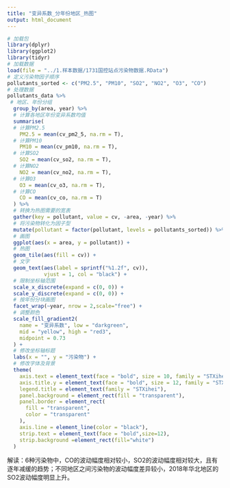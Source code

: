 ```yaml
---
title: "变异系数_分年份地区_热图"
output: html_document
---
```


```r
# 加载包
library(dplyr)
library(ggplot2)
library(tidyr)
# 加载数据
load(file = "../1.样本数据/1731国控站点污染物数据.RData")
# 定义污染物因子顺序
pollutants_sorted <- c("PM2.5", "PM10", "SO2", "NO2", "O3", "CO")
# 处理数据
pollutants_data %>%
 # 地区、年份分组
  group_by(area, year) %>%
  # 计算各地区年份变异系数均值
  summarise(
  # 计算PM2.5
    PM2.5 = mean(cv_pm2_5, na.rm = T),
  # 计算PM10
    PM10 = mean(cv_pm10, na.rm = T),
  # 计算SO2
    SO2 = mean(cv_so2, na.rm = T),
  # 计算NO2
    NO2 = mean(cv_no2, na.rm = T),
  # 计算O3
    O3 = mean(cv_o3, na.rm = T),
  # 计算CO
    CO = mean(cv_co, na.rm = T)
  ) %>%
  # 转换为热图需要的宽表
  gather(key = pollutant, value = cv, -area, -year) %>%
  # 将污染物转化为因子型
  mutate(pollutant = factor(pollutant, levels = pollutants_sorted)) %>%
  # 画图
  ggplot(aes(x = area, y = pollutant)) +
  # 热图
  geom_tile(aes(fill = cv)) +
  # 文字
  geom_text(aes(label = sprintf("%1.2f", cv)),
            vjust = 1, col = "black") +
  # 限制坐标轴范围
  scale_x_discrete(expand = c(0, 0)) +
  scale_y_discrete(expand = c(0, 0)) +
  # 按年份分块画图
  facet_wrap(~year, nrow = 2,scale="free") +
  # 调整颜色
  scale_fill_gradient2(
    name = "变异系数", low = "darkgreen",
    mid = "yellow", high = "red3",
    midpoint = 0.73
  ) +
  # 修改坐标轴标题
  labs(x = "", y = "污染物") +
  # 修改字体及背景
  theme(
    axis.text = element_text(face = "bold", size = 10, family = "STXihei"),
    axis.title.y = element_text(face = "bold", size = 12, family = "STXihei"),
    legend.title = element_text(family = "STXihei"),
    panel.background = element_rect(fill = "transparent"),
    panel.border = element_rect(
      fill = "transparent",
      color = "transparent"
    ),
    axis.line = element_line(color = "black"),
    strip.text = element_text(face = "bold",size=12),
    strip.background =element_rect(fill="white")
  )
```

解读：6种污染物中，CO的波动幅度相对较小，SO2的波动幅度相对较大，且有逐年减缓的趋势；不同地区之间污染物的波动幅度差异较小，2018年华北地区的SO2波动幅度明显上升。



